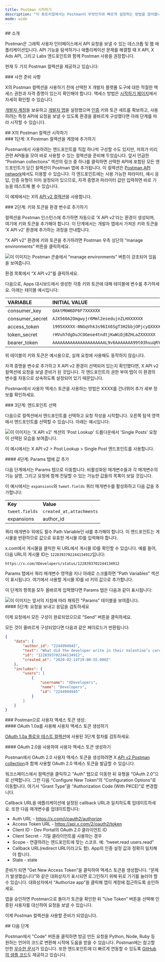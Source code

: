 ```yaml
---
title: Postman 시작하기
description: "이 튜토리얼에서는 Postman이 무엇인지와 빠르게 설정하는 방법을 알아봅니다."
mode: wide
---
```


<div id="introduction">
  ## 소개
</div>

Postman은 그래픽 사용자 인터페이스에서 API 요청을 보낼 수 있는 데스크톱 및 웹 애플리케이션입니다. API 기능을 탐색하거나 애플리케이션 문제를 해결할 때 X API, X Ads API, 그리고 Labs 엔드포인트와 함께 Postman 사용을 권장합니다.

현재 두 가지 Postman 컬렉션을 제공하고 있습니다:

<CardGroup cols={2}>
  <Card title="X API v2 컬렉션" icon="code" iconType="solid" href="https://app.getpostman.com/run-collection/9956214-784efcda-ed4c-4491-a4c0-a26470a67400" horizontal />

  <Card title="X Ads API 컬렉션" icon="code" iconType="solid" href="https://app.getpostman.com/run-collection/1d12b9fc623b8e149f87" horizontal />
</CardGroup>

<div id="prerequisites">
  ### 사전 준비 사항
</div>

X의 Postman 컬렉션을 사용하기 전에 선택한 X 개발자 플랫폼 도구에 대한 적절한 액세스 권한과 자격 증명이 있는지 확인해야 합니다. 액세스 방법은 [시작하기 페이지](/ko/resources/platform-overview)에서 자세히 확인할 수 있습니다.

[개발자 계정](https://developer.x.com/en/portal/petition/essential/basic-info)을 보유하고 [개발자 앱](/ko/resources/fundamentals/developer-apps)을 설정했으며 [인증](/ko/resources/fundamentals/authentication) 키와 토큰 세트를 확보하고, 사용하려는 특정 API에 요청을 보낼 수 있도록 환경을 올바르게 구성했다면 아래 단계를 따라 시작할 수 있습니다.
 

<div id="getting-started-with-xs-postman-collections">
  ## X의 Postman 컬렉션 시작하기
</div>

<div id="step-one-add-one-of-the-x-postman-collections-to-your-account">
  ### 1단계: X Postman 컬렉션을 계정에 추가하기
</div>

Postman에서 사용하려는 엔드포인트를 직접 하나씩 구성할 수도 있지만, 저희가 미리 관련 API들을 모아 바로 사용할 수 있는 컬렉션을 준비해 두었습니다. 앞서 언급한 “Postman collections” 섹션의 링크 중 하나를 클릭하면 선택한 API에 포함된 모든 엔드포인트가 담긴 컬렉션이 Postman 앱에 추가됩니다. 이 컬렉션은 [Postman API network](https://explore.postman.com/)에서도 이용할 수 있습니다. 각 엔드포인트에는 사용 가능한 파라미터, 예시 응답, 인증 유형이 이미 설정되어 있으므로, 자격 증명과 파라미터 값만 입력하면 바로 기능을 테스트해 볼 수 있습니다.

이 예제에서는 X의 [API v2 컬렉션](https://app.getpostman.com/run-collection/9956214-784efcda-ed4c-4491-a4c0-a26470a67400)을 사용합니다. 
 

<div id="step-two-add-your-keys-and-tokens-as-environmental-variables">
  ### 2단계: 키와 토큰을 환경 변수로 추가하기
</div>

컬렉션을 Postman 인스턴스에 추가하면 자동으로 ‘X API v2’라는 환경이 생성되며, 여기에 키와 토큰을 추가해야 합니다. 이 단계에서는 개발자 앱에서 가져온 키와 토큰을 ‘X API v2’ 환경에 추가하는 과정을 안내합니다. 

“X API v2” 환경에 키와 토큰을 추가하려면 Postman 우측 상단의 “manage environments” 버튼을 클릭하세요. 
 

<Frame>
  <img src="/images/using-postman-1.png.twimg.1920.png" alt="이 이미지는 Postman 콘솔에서 &#x22;manage environments&#x22; 버튼이 강조되어 있음을 보여줍니다." />
</Frame>

환경 목록에서 “X API v2”를 클릭하세요. 

다음으로, Apps 대시보드에서 생성한 각종 키와 토큰에 대해 테이블에 변수를 추가하세요. 아래는 테이블 예시입니다:

| VARIABLE | INITIAL VALUE | CURRENT VALUE |
| :--- | :--- | :--- |
| consumer\_key | `QAktM6W6DF6F7XXXXXX` | `QAktM6W6DF6F7XXXXXX` |
| consumer\_secret | `AJX560A2Omgwyjr6Mml2esedujnZLHXXXXXX` | `AJX560A2Omgwyjr6Mml2esedujnZLHXXXXXX` |
| access\_token | `1995XXXXX-0NGqVhk3s96IX6SgT3H2bbjOPjcyQXXXXXXX` | `1995XXXXX-0NGqVhk3s96IX6SgT3H2bbjOPjcyQXXXXXXX` |
| token\_secret | `rHVuh7dgDuJCOGeoe4tndtjKwWiDjBZHLaZXXXXXX` | `rHVuh7dgDuJCOGeoe4tndtjKwWiDjBZHLaZXXXXXX` |
| bearer\_token | `AAAAAAAAAAAAAAAAAAAAAL9v6AAAAAAA99t03huuqRYg0mpYAAFRbPR3XXXXXXX` | `AAAAAAAAAAAAAAAAAAAAAL9v6AAAAAAA99t03huuqRYg0mpYAAFRbPR3XXXXXXX` |

위 테이블의 키와 토큰은 예시용으로, 실제 요청에 사용해도 동작하지 않습니다. 

자격 증명을 변수로 추가하고 X API v2 환경이 선택되어 있는지 확인했다면, X API v2 컬렉션에 요청을 보낼 준비가 된 것입니다. 각 엔드포인트의 권한 부여 탭이 이 환경의 변수를 자동으로 상속하도록 설정되어 있기 때문입니다. 

Postman에서 사용자 액세스 토큰을 사용하는 방법은 XXXX를 건너뛰어 추가 세부 정보를 확인하세요.

<div id="step-three-select-an-endpoint">
  ### 3단계: 엔드포인트 선택
</div>

다음으로 컬렉션에서 엔드포인트를 선택하고 요청 작성을 시작합니다. 오른쪽 탐색 영역에서 엔드포인트를 선택할 수 있습니다. 아래는 예시입니다:

<Frame>
  <img src="/images/using-postman-2.png.twimg.1920.png" alt="이 이미지는 'X API v2' 섹션의 'Post Lookup' 드롭다운에서 'Single Posts' 요청이 선택된 모습을 보여줍니다." />
</Frame>

이 예시에서는 X API v2 > Post Lookup > Single Post 엔드포인트를 사용합니다. 

<div id="step-four-add-values-to-the-params-tab">
  #### 4단계: Params 탭에 값 추가
</div>

다음 단계에서는 Params 탭으로 이동합니다. 비활성화된 매개변수들과 각 매개변수의 기능 설명, 그리고 요청에 함께 전달할 수 있는 가능한 값들의 목록이 보일 것입니다.

이 예시에서는 `expansions`와 `tweet.fields` 쿼리 매개변수를 활성화하고 다음 값을 추가합니다:

|     |     |
| :--- | :--- |
| **Key** | **Value** |
| `tweet.fields` | `created_at,attachments` |
| expansions | author\_id |

쿼리 매개변수 외에도 필수 Path Variable인 id를 추가해야 합니다. 이 엔드포인트는 게시물을 반환하므로 값으로 유효한 게시물 ID를 입력해야 합니다.

x.com에서 게시물을 클릭한 뒤 URL에서 게시물 ID를 확인할 수 있습니다. 예를 들어, 다음 URL의 게시물 ID는 `1228393702244134912`입니다:

`https://x.com/XDevelopers/status/1228393702244134912`

Params 탭에서 쿼리 매개변수 영역을 지나 아래로 스크롤하면 “Path Variables” 섹션이 표시됩니다. 여기에서 사용할 게시물 ID를 id 키의 값으로 추가합니다.

이 단계의 항목을 모두 올바르게 입력했다면 Params 탭은 다음과 같이 표시됩니다:

<Frame>
  <img src="/images/using-postman-3.png.twimg.1920.png" alt="이 이미지는 앞서의 지침에 따라 채워진 &#x22;Params&#x22; 테이블을 보여줍니다." />
</Frame>

<div id="step-five-send-your-request-and-review-your-response">
  #### 5단계: 요청을 보내고 응답을 검토하세요
</div>

이제 요청에서 모든 구성이 완료되었으므로 “Send” 버튼을 클릭하세요.

모든 것이 올바르게 구성되었다면 다음과 같은 페이로드가 반환됩니다:

```json
{
    "data": {
        "author_id": "2244994945",
        "text": "What did the developer write in their Valentine’s card?\n  \nwhile(true) {\n    I = Love(You);  \n}",
        "id": "1228393702244134912",
        "created_at": "2020-02-14T19:00:55.000Z"
    },
    "includes": {
        "users": [
            {
                "username": "XDevelopers",
                "name": "Developers",
                "id": "2244994945"
            }
        ]
    }
}
```

<div id="generating-a-user-access-token-with-postman">
  ### Postman으로 사용자 액세스 토큰 생성:
</div>

<div id="using-oauth-10a-to-generate-a-user-access-token">
  #### OAuth 1.0a를 사용해 사용자 액세스 토큰 생성하기
</div>

[OAuth 1.0a 플로우 테스트 컬렉션](https://www.postman.com/xapidevelopers/workspace/twitter-s-public-workspace/collection/9956214-784efcda-ed4c-4491-a4c0-a26470a67400?ctx=documentation)에 사용된 3단계 절차를 검토하세요.

<div id="using-oauth-20-to-generate-a-user-access-token">
  #### OAuth 2.0을 사용하여 사용자 액세스 토큰 생성하기
</div>

Postman에서 OAuth 2.0 사용자 액세스 토큰을 생성하려면 X [API v2 Postman collection](https://www.postman.com/xapidevelopers/workspace/twitter-s-public-workspace/collection/9956214-784efcda-ed4c-4491-a4c0-a26470a67400?ctx=documentation)과 함께 사용할 OAuth 2.0 액세스 토큰을 발급할 수 있습니다.

워크스페이스에서 컬렉션을 클릭하고 “Auth” 탭으로 이동한 뒤 유형을 “OAuth 2.0”으로 선택합니다. 그런 다음 “Configure New Token”의 “Configuration Options”로 이동합니다. 여기서 “Grant Type”을 “Authorization Code (With PKCE)”로 변경합니다.

Callback URL을 애플리케이션에 설정된 callback URL과 일치하도록 업데이트하세요. 또한 다음 매개변수를 업데이트합니다:

- Auth URL - https://x.com/i/oauth2/authorize
- Access Token URL - https://api.x.com/2/oauth2/token
- Client ID - Dev Portal의 OAuth 2.0 클라이언트 ID
- Client Secret - 기밀 클라이언트를 사용하는 경우
- Scope - 연결하려는 엔드포인트에 맞는 스코프. 예: “tweet.read users.read”
- Callback URL(redirect URL이라고도 함). App의 인증 설정 값과 정확히 일치해야 합니다.
- State - state

준비가 되면 “Get New Access Token”을 클릭하여 액세스 토큰을 생성합니다. “문제가 발생했습니다”와 같은 대화상자가 표시되면 로그인하기 위해 뒤로 가기를 눌러야 할 수 있습니다. 대화상자에서 “Authorize app”을 클릭해 앱이 계정에 접근하도록 승인하세요.

앱을 승인하면 Postman으로 돌아가 토큰을 확인한 뒤 "Use Token" 버튼을 선택해 인증된 사용자를 대신하여 요청을 보낼 수 있습니다.

이제 Postman 컬렉션을 사용할 준비가 되었습니다.

<div id="whats-next">
  ## 다음 단계
</div>

Postman에서 "Code" 버튼을 클릭하면 방금 만든 요청을 Python, Node, Ruby 등 원하는 언어의 코드로 변환해 시작에 도움을 받을 수 있습니다. Postman에는 참고할 만한 [우수한 문서](https://learning.getpostman.com/)가 있습니다. 또한 엔드포인트에 더 빠르게 연동할 수 있도록 [GitHub의 샘플 코드](https://github.com/xdevplatform)도 제공하고 있습니다.